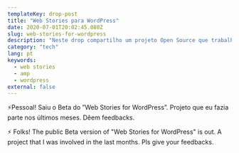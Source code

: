 ```yaml
---
templateKey: drop-post
title: "Web Stories para WordPress"
date: 2020-07-01T20:02:45.080Z
slug: web-stories-for-wordpress
description: "Neste drop compartilho um projeto Open Source que trabalhei nos últimos meses relacionado ao AMP Project."
category: "tech"
lang: pt
keywords:
  - web stories
  - amp
  - wordpress
external: false
---
```



<Drop>

⚡️Pessoal! Saiu o Beta do ”Web Stories for WordPress”. Projeto que eu fazia parte nos últimos meses. Dêem feedbacks.

⚡️ Folks! The public Beta version of "Web Stories for WordPress" is out. A project that I was involved in the last months. Pls give your feedbacks.

<Tweet src="https://twitter.com/pbakaus/status/1278357702121381888?ref_src=twsrc%5Etfw" />

</Drop>
